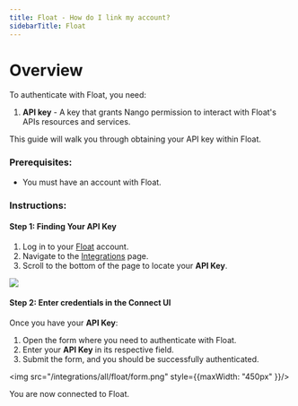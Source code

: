 ```yaml
---
title: Float - How do I link my account?
sidebarTitle: Float
---
```


# Overview

To authenticate with Float, you need:
1. **API key** - A key that grants Nango permission to interact with Float's APIs resources and services.

This guide will walk you through obtaining your API key within Float.

### Prerequisites:

- You must have an account with Float.

### Instructions:

#### Step 1: Finding Your API Key
1. Log in to your [Float](https://app.float.com/login) account.
2. Navigate to the [Integrations](https://nango.float.com/admin/api) page.
3. Scroll to the bottom of the page to locate your **API Key**.
<img src="/integrations/all/float/api_key.png" />

#### Step 2: Enter credentials in the Connect UI

Once you have your **API Key**:
1. Open the form where you need to authenticate with Float.
2. Enter your **API Key** in its respective field.
3. Submit the form, and you should be successfully authenticated.

<img src="/integrations/all/float/form.png" style={{maxWidth: "450px" }}/>

You are now connected to Float.
 